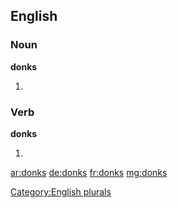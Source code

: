 ==English==

===Noun===
'''donks'''

# {{plural of|donk}}

===Verb===
'''donks'''

# {{third-person singular of|donk}}

[[Category:English plurals]]

[[ar:donks]]
[[de:donks]]
[[fr:donks]]
[[mg:donks]]